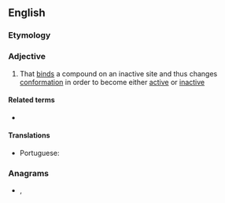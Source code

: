 ==English==

===Etymology===
{{prefix|allo|gloss1=other|steric|gloss2=arrangement of atoms in space|lang=en}}

===Adjective===
{{en-adj}}

# {{lb|en|biochemistry|of an enzyme}} That [[bind]]s a compound on an inactive site and thus changes [[conformation]] in order to become either [[active]] or [[inactive]]

====Related terms====
* {{l|en|allostery}}

====Translations====
{{trans-top|of an enzyme: that binds a compound on an inactive site}}
* Portuguese: {{t|pt|alostérico}}
{{trans-mid}}
{{trans-bottom}}

===Anagrams===
* {{l|en|corallites}}, {{l|en|sclerotial}}
